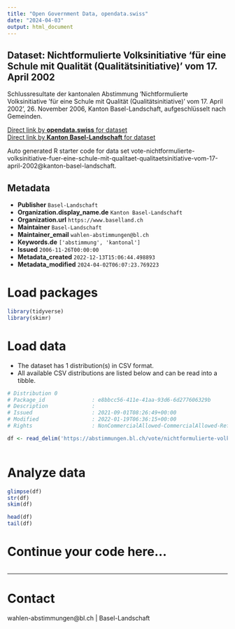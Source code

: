 ```yaml
---
title: "Open Government Data, opendata.swiss"
date: "2024-04-03"
output: html_document
---
```


## Dataset: Nichtformulierte Volksinitiative 'für eine Schule mit Qualität (Qualitätsinitiative)' vom 17. April 2002

Schlussresultate der kantonalen Abstimmung 'Nichtformulierte Volksinitiative 'für eine Schule mit Qualität (Qualitätsinitiative)' vom 17. April 2002', 26. November 2006, Kanton Basel-Landschaft, aufgeschlüsselt nach Gemeinden.

[Direct link by **opendata.swiss** for dataset](https://opendata.swiss/de/dataset/nichtformulierte-volksinitiative-fur-eine-schule-mit-qualitat-qualitatsinitiative-vom-17-a-2002)<br>
[Direct link by **Kanton Basel-Landschaft** for dataset](https://abstimmungen.bl.ch/vote/nichtformulierte-volksinitiative-fuer-eine-schule-mit-qualitaet-qualitaetsinitiative-vom-17-april-2002/data)

Auto generated R starter code for data set vote-nichtformulierte-volksinitiative-fuer-eine-schule-mit-qualitaet-qualitaetsinitiative-vom-17-april-2002@kanton-basel-landschaft.

## Metadata

- **Publisher** `Basel-Landschaft`
- **Organization.display_name.de** `Kanton Basel-Landschaft`
- **Organization.url** `https://www.baselland.ch`
- **Maintainer** `Basel-Landschaft`
- **Maintainer_email** `wahlen-abstimmungen@bl.ch`
- **Keywords.de** `['abstimmung', 'kantonal']`
- **Issued** `2006-11-26T00:00:00`
- **Metadata_created** `2022-12-13T15:06:44.498893`
- **Metadata_modified** `2024-04-02T06:07:23.769223`


# Load packages

```r

library(tidyverse)
library(skimr)

```

# Load data

-   The dataset has 1 distribution(s) in CSV format.
-   All available CSV distributions are listed below and can be read into a tibble.

```r

# Distribution 0
# Package_id               : e8bbcc56-411e-41aa-93d6-6d277606329b
# Description              : 
# Issued                   : 2021-09-01T08:26:49+00:00
# Modified                 : 2022-01-19T06:36:15+00:00
# Rights                   : NonCommercialAllowed-CommercialAllowed-ReferenceRequired

df <- read_delim('https://abstimmungen.bl.ch/vote/nichtformulierte-volksinitiative-fuer-eine-schule-mit-qualitaet-qualitaetsinitiative-vom-17-april-2002/data-csv')



```

# Analyze data

```r

glimpse(df)
str(df)
skim(df)

head(df)
tail(df)

```

# Continue your code here...

```r

```

------------------------------------------------------------------------

# Contact

wahlen-abstimmungen@bl.ch | Basel-Landschaft
